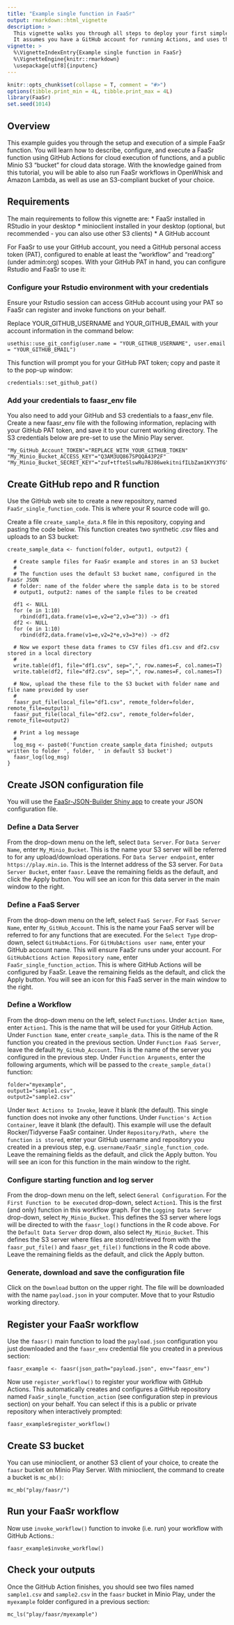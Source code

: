 ```yaml
---
title: "Example single function in FaaSr"
output: rmarkdown::html_vignette
description: >
  This vignette walks you through all steps to deploy your first simple FaaSr function.
  It assumes you have a GitHub account for running Actions, and uses the free Minio "Play" test server.
vignette: >
  %\VignetteIndexEntry{Example single function in FaaSr}
  %\VignetteEngine{knitr::rmarkdown}
  \usepackage[utf8]{inputenc}
---
```


```r
knitr::opts_chunk$set(collapse = T, comment = "#>")
options(tibble.print_min = 4L, tibble.print_max = 4L)
library(FaaSr)
set.seed(1014)
```

## Overview

This example guides you through the setup and execution of a simple FaaSr function. You will learn how to describe, configure, and execute a FaaSr function using GitHub Actions for cloud execution of functions, and a public Minio S3 “bucket” for cloud data storage. 
With the knowledge gained from this tutorial, you will be able to also run FaaSr workflows in OpenWhisk and Amazon Lambda, as well as use an S3-compliant bucket of your choice.

## Requirements

The main requirements to follow this vignette are: 
* FaaSr installed in RStudio in your desktop
* minioclient installed in your desktop (optional, but recommended - you can also use other S3 clients)
* A GitHub account 

For FaaSr to use your GitHub account, you need a GitHub personal access token (PAT), configured to enable at least the “workflow” and “read:org” (under admin:org) scopes.
With your GitHub PAT in hand, you can configure Rstudio and FaaSr to use it:

### Configure your Rstudio environment with your credentials

Ensure your Rstudio session can access GitHub account using your PAT so FaaSr can register and invoke functions on your behalf.

Replace YOUR_GITHUB_USERNAME and YOUR_GITHUB_EMAIL with your account information in the command below:

`usethis::use_git_config(user.name = "YOUR_GITHUB_USERNAME", user.email = "YOUR_GITHUB_EMAIL")`

This function will prompt you for your GitHub PAT token; copy and paste it to the pop-up window:

`credentials::set_github_pat()`

### Add your credentials to faasr_env file

You also need to add your GitHub and S3 credentials to a faasr_env file. 
Create a new faasr_env file with the following information, replacing with your GitHub PAT token, and save it to your current working directory.
The S3 credentials below are pre-set to use the Minio Play server.

```{}
"My_GitHub_Account_TOKEN"="REPLACE_WITH_YOUR_GITHUB_TOKEN"
"My_Minio_Bucket_ACCESS_KEY"="Q3AM3UQ867SPQQA43P2F"
"My_Minio_Bucket_SECRET_KEY"="zuf+tfteSlswRu7BJ86wekitnifILbZam1KYY3TG"
```

## Create GitHub repo and R function

Use the GitHub web site to create a new repository, named `FaaSr_single_function_code`. This is where your R source code will go.

Create a file `create_sample_data.R` file in this repository, copying and pasting the code below. 
This function creates two synthetic .csv files and uploads to an S3 bucket:

```{}
create_sample_data <- function(folder, output1, output2) {

  # Create sample files for FaaSr example and stores in an S3 bucket
  #
  # The function uses the default S3 bucket name, configured in the FaaSr JSON
  # folder: name of the folder where the sample data is to be stored
  # output1, output2: names of the sample files to be created 
 
  df1 <- NULL
  for (e in 1:10)
    rbind(df1,data.frame(v1=e,v2=e^2,v3=e^3)) -> df1
  df2 <- NULL
  for (e in 1:10)
    rbind(df2,data.frame(v1=e,v2=2*e,v3=3*e)) -> df2

  # Now we export these data frames to CSV files df1.csv and df2.csv stored in a local directory
  #
  write.table(df1, file="df1.csv", sep=",", row.names=F, col.names=T)
  write.table(df2, file="df2.csv", sep=",", row.names=F, col.names=T)
  
  # Now, upload the these file to the S3 bucket with folder name and file name provided by user
  #
  faasr_put_file(local_file="df1.csv", remote_folder=folder, remote_file=output1)
  faasr_put_file(local_file="df2.csv", remote_folder=folder, remote_file=output2)

  # Print a log message
  # 
  log_msg <- paste0('Function create_sample_data finished; outputs written to folder ', folder, ' in default S3 bucket')
  faasr_log(log_msg)
}	
```

## Create JSON configuration file

You will use the [FaaSr-JSON-Builder Shiny app](https://faasr.shinyapps.io/faasr-json-builder/) to create your JSON configuration file.

### Define a Data Server

From the drop-down menu on the left, select `Data Server`.
For `Data Server Name`, enter `My_Minio_Bucket`. This is the name your S3 server will be referred to for any upload/download operations.
For `Data Server endpoint`, enter `https://play.min.io`. This is the Internet address of the S3 server.
For `Data Server Bucket`, enter `faasr`.
Leave the remaining fields as the default, and click the Apply button. You will see an icon for this data server in the main window to the right.

### Define a FaaS Server

From the drop-down menu on the left, select `FaaS Server`.
For `FaaS Server Name`, enter `My_GitHub_Account`.  This is the name your FaaS server will be referred to for any functions that are executed.
For the `Select Type` drop-down, select `GitHubActions`.
For `GitHubActions user name`, enter your GitHub account name. This will ensure FaaSr runs under your account.
For `GitHubActions Action Repository name`, enter `FaaSr_single_function_action`. This is where GitHub Actions will be configured by FaaSr.
Leave the remaining fields as the default, and click the Apply button. You will see an icon for this FaaS server in the main window to the right.

### Define a Workflow

From the drop-down menu on the left, select `Functions`.
Under `Action Name`, enter `Action1`. This is the name that will be used for your GitHub Action.
Under `Function Name`, enter `create_sample_data`. This is the name of the R function you created in the previous section.
Under `Function FaaS Server`, leave the default `My_GitHub_Account`. This is the name of the server you configured in the previous step.
Under `Function Arguments`, enter the following arguments, which will be passed to the `create_sample_data()` function:

```{}
folder="myexample",
output1="sample1.csv",
output2="sample2.csv"
```

Under `Next Actions to Invoke`, leave it blank (the default). This single function  does not invoke any other functions.
Under `Function's Action Container`, leave it blank (the default). This example will use the default Rocker/Tidyverse FaaSr container.
Under `Repository/Path, where the function is stored`, enter your GitHub username and repository you created in a previous step, e.g. `username/FaaSr_single_function_code`.
Leave the remaining fields as the default, and click the Apply button. You will see an icon for this function in the main window to the right.

### Configure starting function and log server

From the drop-down menu on the left, select `General Configuration`.
For the `First Function to be executed` drop-down, select `Action1`. This is the first (and only) function in this workflow graph.
For the `Logging Data Server` drop-down, select `My_Minio_Bucket`. This defines the S3 server where logs will be directed to with the `faasr_log()` functions in the R code above.
For the `Default Data Server` drop down, also  select `My_Minio_Bucket`. This defines the S3 server where files are stored/retrieved from with the `faasr_put_file()` and `faasr_get_file()` functions in the R code above.
Leave the remaining fields as the default, and click the Apply button.

### Generate, download and save the configuration file

Click on the `Download` button on the upper right. The file will be downloaded with the name `payload.json` in your computer. Move that to your Rstudio working directory.

## Register your FaaSr workflow

Use the `faasr()` main function to load the `payload.json` configuration you just downloaded and the `faasr_env` credential file you created in a previous section:

`faasr_example <- faasr(json_path="payload.json", env="faasr_env")`

Now use `register_workflow()` to register your workflow with GitHub Actions. 
This automatically creates and configures a GitHub repository named `FaaSr_single_function_action` (see configuration step in previous section) on your behalf.
You can select if this is a public or private repository when interactively prompted:

`faasr_example$register_workflow()`

## Create S3 bucket

You can use minioclient, or another S3 client of your choice, to create the `faasr` bucket on Minio Play Server. 
With minioclient, the command to create a bucket is `mc_mb()`:

`mc_mb("play/faasr/")`

## Run your FaaSr workflow

Now use `invoke_workflow()` function to invoke (i.e. run) your workflow with GitHub Actions.:

`faasr_example$invoke_workflow()`

## Check your outputs

Once the GitHub Action finishes, you should see two files named `sample1.csv` and `sample2.csv` in the `faasr` bucket in Minio Play, under the `myexample` folder configured in a previous section:

`mc_ls("play/faasr/myexample")`















